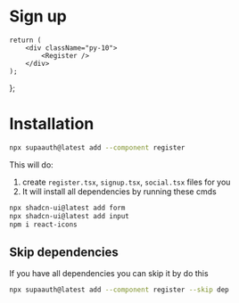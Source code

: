 # Sign up


	return (
		<div className="py-10">
			<Register />
		</div>
	);
};

<Layout />

# Installation

```sh copy
npx supaauth@latest add --component register
```

This will do:

1. create `register.tsx`, `signup.tsx`, `social.tsx` files for you
2. It will install all dependencies by running these cmds

```sh
npx shadcn-ui@latest add form
npx shadcn-ui@latest add input
npm i react-icons
```

## Skip dependencies

If you have all dependencies you can skip it by do this

```sh copy
npx supaauth@latest add --component register --skip dep
```
